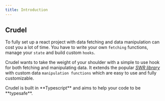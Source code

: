 ```yaml
---
title: Introduction
---
```



<div style={{ display: "flex", paddingRight: 0, paddingTop: 20, flexDirection: "column", alignItems: "center"}}>
<Logo width={120} height={120}/>
</div>
<h2 className="title" style={{marginTop: 0, marginBottom: 20, paddingLeft: "30px"}}>Crudel</h2>
<Features />

To fully set up a react project with data fetching and data manipulation can cost you a lot of time. You have to write your own `fetching` functions, manage your `state` and build custom `hooks`.

Crudel wants to take the weight of your shoulder with a simple to use hook for both fetching and manipulating data. It extends the popular _[SWR library](https://swr.vercel.app/)_ with custom data `manipulation functions` which are easy to use and fully customizable.

<Call emoji="✅">
	Crudel is built in **Typescript** and aims to help your code to be
	**typesafe**.
</Call>

